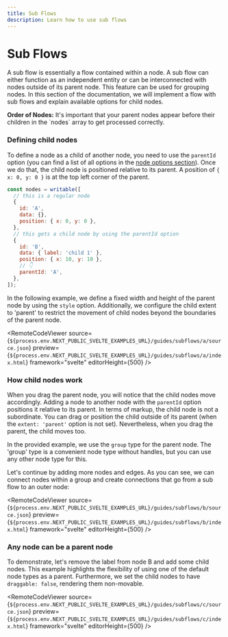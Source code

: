 ```yaml
---
title: Sub Flows
description: Learn how to use sub flows
---
```


# Sub Flows

A sub flow is essentially a flow contained within a node. A sub flow can either function as an independent entity or can be interconnected with nodes outside of its parent node. This feature can be used for grouping nodes. In this section of the documentation, we will implement a flow with sub flows and explain available options for child nodes.


<Callout type="warning">
  <strong>Order of Nodes:</strong>
  It's important that your parent nodes appear before their children in the `nodes`
  array to get processed correctly.
</Callout>

### Defining child nodes

To define a node as a child of another node, you need to use the `parentId` option (you can find a list of all options in the [node options section](/api-reference/types/node)). Once we do that, the child node is positioned relative to its parent. A position of `{ x: 0, y: 0 }` is at the top left corner of the parent.

```js
const nodes = writable([
  // this is a regular node
  {
    id: 'A',
    data: {},
    position: { x: 0, y: 0 },
  },
  // this gets a child node by using the parentId option
  {
    id: 'B',
    data: { label: 'child 1' },
    position: { x: 10, y: 10 },
    // 👇
    parentId: 'A',
  },
]);
```

In the following example, we define a fixed width and height of the parent node by using the `style` option. Additionally, we configure the child extent to 'parent' to restrict the movement of child nodes beyond the boundaries of the parent node.

<RemoteCodeViewer
  source={`${process.env.NEXT_PUBLIC_SVELTE_EXAMPLES_URL}/guides/subflows/a/source.json`}
  preview={`${process.env.NEXT_PUBLIC_SVELTE_EXAMPLES_URL}/guides/subflows/a/index.html`}
  framework="svelte"
  editorHeight={500}
/>
### How child nodes work

When you drag the parent node, you will notice that the child nodes move accordingly. Adding a node to another node with the `parentId` option positions it relative to its parent. In terms of markup, the child node is not a subordinate. You can drag or position the child outside of its parent (when the `extent: 'parent'` option is not set). Nevertheless, when you drag the parent, the child moves too.

In the provided example, we use the `group` type for the parent node. The 'group' type is a convenient node type without handles, but you can use any other node type for this.

Let's continue by adding more nodes and edges. As you can see, we can connect nodes within a group and create connections that go from a sub flow to an outer node:

<RemoteCodeViewer
  source={`${process.env.NEXT_PUBLIC_SVELTE_EXAMPLES_URL}/guides/subflows/b/source.json`}
  preview={`${process.env.NEXT_PUBLIC_SVELTE_EXAMPLES_URL}/guides/subflows/b/index.html`}
  framework="svelte"
  editorHeight={500}
/>
### Any node can be a parent node

To demonstrate, let's remove the label from node B and add some child nodes. This example highlights the flexibility of using one of the default node types as a parent. Furthermore, we set the child nodes to have `draggable: false`, rendering them non-movable.

<RemoteCodeViewer
  source={`${process.env.NEXT_PUBLIC_SVELTE_EXAMPLES_URL}/guides/subflows/c/source.json`}
  preview={`${process.env.NEXT_PUBLIC_SVELTE_EXAMPLES_URL}/guides/subflows/c/index.html`}
  framework="svelte"
  editorHeight={500}
/>
